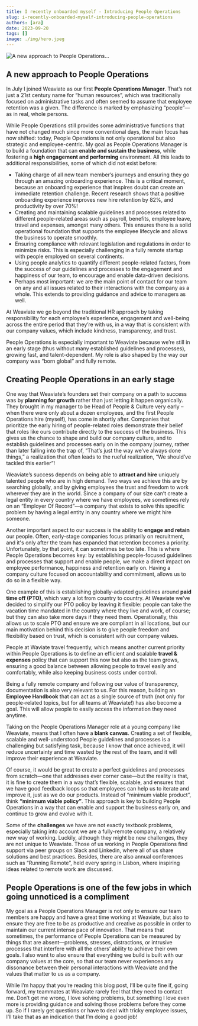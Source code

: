 ```yaml
---
title: I recently onboarded myself - Introducing People Operations
slug: i-recently-onboarded-myself-introducing-people-operations
authors: [ara]
date: 2023-09-20
tags: []
image: ./img/hero.jpeg
---
```

![A new approach to People Operations...](./img/hero.jpeg)

<!-- truncate -->

## A new approach to People Operations

In July I joined Weaviate as our first **People Operations Manager**. That’s not just a 21st century name for “human resources”, which was traditionally focused on administrative tasks and often seemed to assume that employee retention was a given. The difference is marked by emphasizing “people”—as in real, whole persons.

While People Operations still provides some administrative functions that have not changed much since more conventional days, the main focus has now shifted: today, People Operations is not only operational but also strategic and employee-centric. My goal as People Operations Manager is to build a foundation that can **enable and sustain the business**, while fostering a **high engagement and performing** environment. All this leads to additional responsibilities, some of which did not exist before:

* Taking charge of all new team member’s journeys and ensuring they go through an amazing onboarding experience. This is a critical moment, because an onboarding experience that inspires doubt can create an immediate retention challenge. Recent research shows that a positive onboarding experience improves new hire retention by 82%, and productivity by over 70%!
* Creating and maintaining scalable guidelines and processes related to different people-related areas such as payroll, benefits, employee leave, travel and expenses, amongst many others. This ensures there is a solid operational foundation that supports the employee lifecycle and allows the business to operate smoothly.
* Ensuring compliance with relevant legislation and regulations in order to minimize risks. This is especially challenging in a fully remote startup with people employed on several continents.
* Using people analytics to quantify different people-related factors, from the success of our guidelines and processes to the engagement and happiness of our team, to encourage and enable data-driven decisions.
* Perhaps most important: we are the main point of contact for our team on any and all issues related to their interactions with the company as a whole. This extends to providing guidance and advice to managers as well.

At Weaviate we go beyond the traditional HR approach by taking responsibility for each employee’s experience, engagement and well-being across the entire period that they’re with us, in a way that is consistent with our company values, which include kindness, transparency, and trust.


People Operations is especially important to Weaviate because we’re still in an early stage (thus without many established guidelines and processes), growing fast, and talent-dependent. My role is also shaped by the way our company was “born global” and fully remote.

## Creating People Operations in an early stage

One way that Weaviate’s founders set their company on a path to success was by **planning for growth** rather than just letting it happen organically. They brought in my manager to be Head of People & Culture very early – when there were only about a dozen employees, and the first People Operations hire (myself), has come in shortly after. Companies that prioritize the early hiring of people-related roles demonstrate their belief that roles like ours contribute directly to the success of the business. This gives us the chance to shape and build our company culture, and to establish guidelines and processes early on in the company journey, rather than later falling into the trap of, “That’s just the way we’ve always done things,” a realization that often leads to the rueful realization, “We should’ve tackled this earlier”!

Weaviate’s success depends on being able to **attract and hire** uniquely talented people who are in high demand. Two ways we achieve this are by searching globally, and by giving employees the trust and freedom to work wherever they are in the world. Since a company of our size can’t create a legal entity in every country where we have employees, we sometimes rely on an “Employer Of Record”—a company that exists to solve this specific problem by having a legal entity in any country where we might hire someone.

Another important aspect to our success is the ability to **engage and retain** our people. Often, early-stage companies focus primarily on recruitment, and it's only after the team has expanded that retention becomes a priority. Unfortunately, by that point, it can sometimes be too late. This is where People Operations becomes key: by establishing people-focused guidelines and processes that support and enable people, we make a direct impact on employee performance, happiness and retention early on. Having a company culture focused on accountability and commitment, allows us to do so in a flexible way.


One example of this is establishing globally-adapted guidelines around **paid time off (PTO)**, which vary a lot from country to country. At Weaviate we’ve decided to simplify our PTO policy by leaving it flexible: people can take the vacation time mandated in the country where they live and work, of course; but they can also take more days if they need them. Operationally, this allows us to scale PTO and ensure we are compliant in all locations, but our main motivation behind this decision is to give people freedom and flexibility based on trust, which is consistent with our company values.


People at Waviate travel frequently, which means another current priority within People Operations is to define an efficient and scalable **travel & expenses** policy that can support this now but also as the team grows, ensuring a good balance between allowing people to travel easily and comfortably, while also keeping business costs under control.

Being a fully remote company and following our value of transparency, documentation is also very relevant to us. For this reason, building an **Employee Handbook** that can act as a single source of truth (not only for people-related topics, but for all teams at Weaviate!) has also become a goal. This will allow people to easily access the information they need anytime.

Taking on the People Operations Manager role at a young company like Weaviate, means that I often have a **blank canvas**. Creating a set of flexible, scalable and well-understood People guidelines and processes is a challenging but satisfying task, because I know that once achieved, it will reduce uncertainty and time wasted by the rest of the team, and it will improve their experience at Weaviate.

Of course, it would be great to create a perfect guidelines and processes from scratch—one that addresses ever corner case—but the reality is that, it is fine to create them in a way that’s flexible, scalable, and ensures that we have good feedback loops so that employees can help us to iterate and improve it, just as we do our products. Instead of “minimum viable product”, think **“minimum viable policy”**. This approach is key to building People Operations in a way that can enable and support the business early on, and continue to grow and evolve with it.

Some of the **challenges** we have are not exactly textbook problems, especially taking into account we are a fully-remote company, a relatively new way of working. Luckily, although they might be new challenges, they are not unique to Weaviate. Those of us working in People Operations find support via peer groups on Slack and Linkedin, where all of us share solutions and best practices. Besides, there are also annual conferences such as “Running Remote”, held every spring in Lisbon, where inspiring ideas related to remote work are discussed.

## People Operations is one of the few jobs in which going unnoticed is a compliment

My goal as a People Operations Manager is not only to ensure our team members are happy and have a great time working at Weaviate, but also to ensure they are free to be as productive and creative as possible in order to maintain our current intense pace of innovation. That means that sometimes, the performance of People Operations can be measured by things that are absent—problems, stresses, distractions, or intrusive processes that interfere with all the others’ ability to achieve their own goals. I also want to also ensure that everything we build is built with our company values at the core, so that our team never experiences any dissonance between their personal interactions with Weaviate and the values that matter to us as a company.

While I’m happy that you’re reading this blog post, I’ll be quite fine if, going forward, my teammates at Weaviate rarely feel that they need to contact me. Don’t get me wrong, I love solving problems, but something I love even more is providing guidance and solving those problems before they come up. So if I rarely get questions or have to deal with tricky employee issues, I’ll take that as an indication that I’m doing a good job!



<StayConnected />
